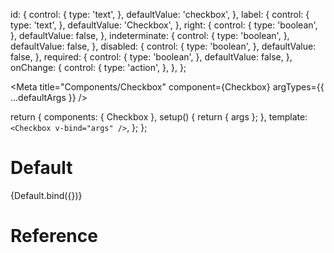 

  id: {
    control: {
      type: 'text',
    },
    defaultValue: 'checkbox',
  },
  label: {
    control: {
      type: 'text',
    },
    defaultValue: 'Checkbox',
  },
  right: {
    control: {
      type: 'boolean',
    },
    defaultValue: false,
  },
  indeterminate: {
    control: {
      type: 'boolean',
    },
    defaultValue: false,
  },
  disabled: {
    control: {
      type: 'boolean',
    },
    defaultValue: false,
  },
  required: {
    control: {
      type: 'boolean',
    },
    defaultValue: false,
  },
  onChange: {
    control: {
      type: 'action',
    },
  },
};

<Meta
  title="Components/Checkbox"
  component={Checkbox}
  argTypes={{ ...defaultArgs }}
/>

  return {
    components: { Checkbox },
    setup() {
      return { args };
    },
    template: `<Checkbox v-bind="args" />`,
  };
};

# Default

<Canvas>
  <Story
    name="Default"
    argTypes={{ ...Default.argTypes }}
    args={{
      id: 'checkbox-1',
      label: 'Deneme',
      right: false,
      indeterminate: true,
    }}
  >
    {Default.bind({})}
  </Story>
</Canvas>

# Reference

<ArgsTable />
